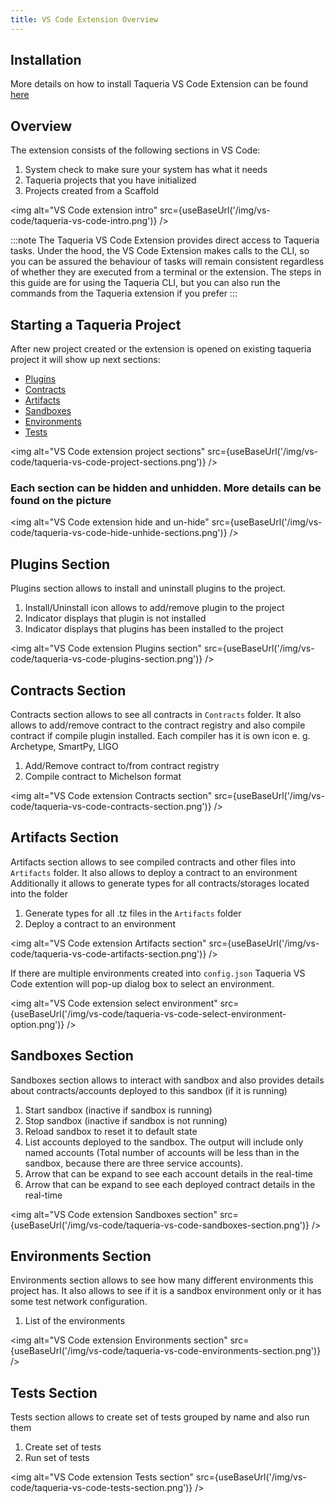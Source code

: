 ```yaml
---
title: VS Code Extension Overview
---
```


<!-- 
Content Type: VS Code Extension Overview

Purpose: To get a developer more information about VS Code extension functionality

Goal: To onboard as many devs as possible by translating their interest into them actually developing on Taqueria using VS Code Extension

Questions:
- What is the Taqueria VS Code Extention and what it does?
- What are the major features Taqueria VS Code extention has?
-->

## Installation

More details on how to install Taqueria VS Code Extension can be found [here](/docs/getting-started/installation.mdx)

## Overview

The extension consists of the following sections in VS Code:

1. System check to make sure your system has what it needs
2. Taqueria projects that you have initialized
3. Projects created from a Scaffold

<img alt="VS Code extension intro" src={useBaseUrl('/img/vs-code/taqueria-vs-code-intro.png')} />

:::note
The Taqueria VS Code Extension provides direct access to Taqueria tasks. Under the hood, the VS Code Extension makes calls to the CLI, so you can be assured the behaviour of tasks will remain consistent regardless of whether they are executed from a terminal or the extension. The steps in this guide are for using the Taqueria CLI, but you can also run the commands from the Taqueria extension if you prefer
:::

## Starting a Taqueria Project

After new project created or the extension is opened on existing taqueria project it will show up next sections:
- [Plugins](#plugins-section)
- [Contracts](#contracts-section)
- [Artifacts](#artifacts-section)
- [Sandboxes](#sandboxes-section)
- [Environments](#environments-section)
- [Tests](#tests-section)

<img alt="VS Code extension project sections" src={useBaseUrl('/img/vs-code/taqueria-vs-code-project-sections.png')} />

### Each section can be hidden and unhidden. More details can be found on the picture

<img alt="VS Code extension hide and un-hide" src={useBaseUrl('/img/vs-code/taqueria-vs-code-hide-unhide-sections.png')} />


## Plugins Section

Plugins section allows to install and uninstall plugins to the project.
1. Install/Uninstall icon allows to add/remove plugin to the project
2. Indicator displays that plugin is not installed
3. Indicator displays that plugins has been installed to the project

<img alt="VS Code extension Plugins section" src={useBaseUrl('/img/vs-code/taqueria-vs-code-plugins-section.png')} />

## Contracts Section

Contracts section allows to see all contracts in `Contracts` folder. It also allows to add/remove contract to the contract registry and also compile contract if compile plugin installed.
Each compiler has it is own icon e. g. Archetype, SmartPy, LIGO
1. Add/Remove contract to/from contract registry
2. Compile contract to Michelson format

<img alt="VS Code extension Contracts section" src={useBaseUrl('/img/vs-code/taqueria-vs-code-contracts-section.png')} />

## Artifacts Section

Artifacts section allows to see compiled contracts and other files into `Artifacts` folder. It also allows to deploy a contract to an environment
Additionally it allows to generate types for all contracts/storages located into the folder
1. Generate types for all .tz files in the `Artifacts` folder
2. Deploy a contract to an environment

<img alt="VS Code extension Artifacts section" src={useBaseUrl('/img/vs-code/taqueria-vs-code-artifacts-section.png')} />

If there are multiple environments created into `config.json` Taqueria VS Code extention will pop-up dialog box to select an environment.

<img alt="VS Code extension select environment" src={useBaseUrl('/img/vs-code/taqueria-vs-code-select-environment-option.png')} />

## Sandboxes Section

Sandboxes section allows to interact with sandbox and also provides details about contracts/accounts deployed to this sandbox (if it is running)
1. Start sandbox (inactive if sandbox is running)
2. Stop sandbox (inactive if sandbox is not running)
3. Reload sandbox to reset it to default state
4. List accounts deployed to the sandbox. The output will include only named accounts (Total number of accounts will be less than in the sandbox, because there are three service accounts).
5. Arrow that can be expand to see each account details in the real-time
6. Arrow that can be expand to see each deployed contract details in the real-time

<img alt="VS Code extension Sandboxes section" src={useBaseUrl('/img/vs-code/taqueria-vs-code-sandboxes-section.png')} />

## Environments Section

Environments section allows to see how many different environments this project has.
It also allows to see if it is a sandbox environment only or it has some test network configuration.
1. List of the environments

<img alt="VS Code extension Environments section" src={useBaseUrl('/img/vs-code/taqueria-vs-code-environments-section.png')} />

## Tests Section

Tests section allows to create set of tests grouped by name and also run them
1. Create set of tests
2. Run set of tests

<img alt="VS Code extension Tests section" src={useBaseUrl('/img/vs-code/taqueria-vs-code-tests-section.png')} />